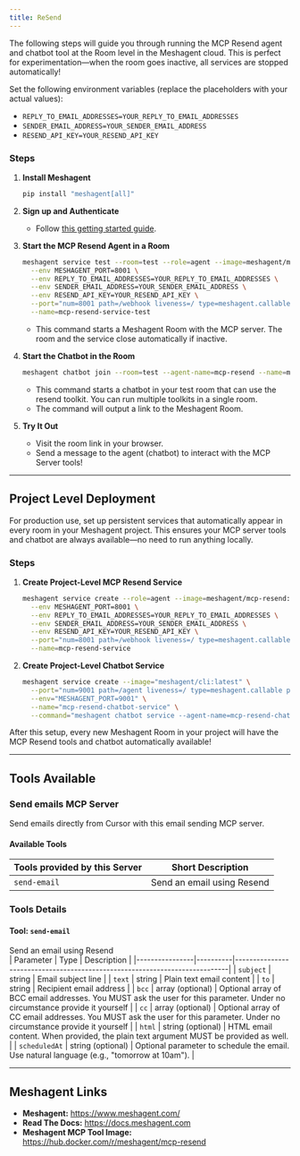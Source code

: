 ```yaml
---
title: ReSend
---
```



The following steps will guide you through running the MCP Resend agent and chatbot tool at the Room level in the Meshagent cloud. This is perfect for experimentation—when the room goes inactive, all services are stopped automatically!

Set the following environment variables (replace the placeholders with your actual values):
- `REPLY_TO_EMAIL_ADDRESSES=YOUR_REPLY_TO_EMAIL_ADDRESSES`
- `SENDER_EMAIL_ADDRESS=YOUR_SENDER_EMAIL_ADDRESS`
- `RESEND_API_KEY=YOUR_RESEND_API_KEY`

### Steps

1. **Install Meshagent**
    ```sh
    pip install "meshagent[all]"
    ```

2. **Sign up and Authenticate**
   - Follow [this getting started guide](https://docs.meshagent.com/cli/getting_started).

3. **Start the MCP Resend Agent in a Room**
    ```sh
    meshagent service test --room=test --role=agent --image=meshagent/mcp-resend:latest \
      --env MESHAGENT_PORT=8001 \
      --env REPLY_TO_EMAIL_ADDRESSES=YOUR_REPLY_TO_EMAIL_ADDRESSES \
      --env SENDER_EMAIL_ADDRESS=YOUR_SENDER_EMAIL_ADDRESS \
      --env RESEND_API_KEY=YOUR_RESEND_API_KEY \
      --port="num=8001 path=/webhook liveness=/ type=meshagent.callable" \
      --name=mcp-resend-service-test
    ```
    - This command starts a Meshagent Room with the MCP server. The room and the service close automatically if inactive.

4. **Start the Chatbot in the Room**
    ```sh
    meshagent chatbot join --room=test --agent-name=mcp-resend --name=mcp-resend --toolkit=mcp-resend
    ```
    - This command starts a chatbot in your test room that can use the resend toolkit. You can run multiple toolkits in a single room.
    - The command will output a link to the Meshagent Room.

5. **Try It Out**
    - Visit the room link in your browser.
    - Send a message to the agent (chatbot) to interact with the MCP Server tools!

---

## Project Level Deployment

For production use, set up persistent services that automatically appear in every room in your Meshagent project. This ensures your MCP server tools and chatbot are always available—no need to run anything locally.

### Steps

1. **Create Project-Level MCP Resend Service**
    ```sh
    meshagent service create --role=agent --image=meshagent/mcp-resend:latest \
      --env MESHAGENT_PORT=8001 \
      --env REPLY_TO_EMAIL_ADDRESSES=YOUR_REPLY_TO_EMAIL_ADDRESSES \
      --env SENDER_EMAIL_ADDRESS=YOUR_SENDER_EMAIL_ADDRESS \
      --env RESEND_API_KEY=YOUR_RESEND_API_KEY \
      --port="num=8001 path=/webhook liveness=/ type=meshagent.callable" \
      --name=mcp-resend-service
    ```

2. **Create Project-Level Chatbot Service**
    ```sh
    meshagent service create --image="meshagent/cli:latest" \
      --port="num=9001 path=/agent liveness=/ type=meshagent.callable participant_name=mcp-resend-chatbot" \
      --env="MESHAGENT_PORT=9001" \
      --name="mcp-resend-chatbot-service" \
      --command="meshagent chatbot service --agent-name=mcp-resend-chatbot --toolkit=mcp-resend"
    ```

After this setup, every new Meshagent Room in your project will have the MCP Resend tools and chatbot automatically available!

---

## Tools Available

### Send emails MCP Server  
Send emails directly from Cursor with this email sending MCP server.

#### Available Tools

| Tools provided by this Server | Short Description                   |
|------------------------------|-------------------------------------|
| `send-email`                 | Send an email using Resend          |

### Tools Details

#### Tool: **`send-email`**  
Send an email using Resend  
| Parameter      | Type     | Description                                                                |
|----------------|----------|----------------------------------------------------------------------------|
| `subject`      | string   | Email subject line                                                         |
| `text`         | string   | Plain text email content                                                   |
| `to`           | string   | Recipient email address                                                    |
| `bcc`          | array (optional) | Optional array of BCC email addresses. You MUST ask the user for this parameter. Under no circumstance provide it yourself |
| `cc`           | array (optional) | Optional array of CC email addresses. You MUST ask the user for this parameter. Under no circumstance provide it yourself |
| `html`         | string (optional) | HTML email content. When provided, the plain text argument MUST be provided as well.                    |
| `scheduledAt`  | string (optional) | Optional parameter to schedule the email. Use natural language (e.g., "tomorrow at 10am").             |

---

## Meshagent Links

- **Meshagent:** https://www.meshagent.com/
- **Read The Docs:** https://docs.meshagent.com
- **Meshagent MCP Tool Image:** https://hub.docker.com/r/meshagent/mcp-resend